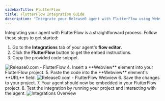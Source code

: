 ```yaml
---
sidebarTitle: FlutterFlow
title: FlutterFlow Integration Guide
description: "Integrate your Release0 agent with FlutterFlow using Webview elements."
---
```

Integrating your agent with FlutterFlow is a straightforward process. Follow these steps to get started:
1. Go to the **Integrations** tab of your agent's **flow editor**.
2. Click the **FlutterFlow** button to get the embed instructions.
3. Copy the provided code snippet.
<Frame style={{ maxWidth: '400px' }}>
  <img src="/images/integrations/flutterflow-integration.png" alt="Release0.com - FlutterFlow" />
</Frame>
4. Insert a **Webview** element into your FlutterFlow project.
5. Paste the code into the **Webview** element's **URL** field.
<Frame style={{ maxWidth: '400px' }}>
  <img src="/images/integrations/flutterflow-overview.png" alt="Release0.com - FlutterFlow Webview" />
</Frame>
6. Save the changes to your project.
7. Your agent should now be embedded in your FlutterFlow project.
8. Test the integration by running your project and interacting with the agent.
<Frame style={{ maxWidth: '600px' }}>
  <img src="/images/integrations/flutterflow-sample.png" alt="Integrations Overview" />
</Frame>